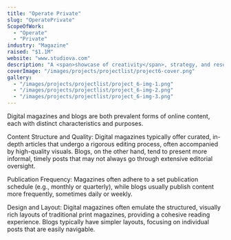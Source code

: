 ```yaml
---
title: "Operate Private"
slug: "OperatePrivate"
ScopeOfWork: 
  - "Operate"
  - "Private"
industry: "Magazine"
raised: "$1.1M"
website: "www.studiova.com"
description: "A <span>showcase of creativity</span>, strategy, and results explore the projects that define us."
coverImage: "/images/projects/projectlist/project6-cover.png"
gallery:
  - "/images/projects/projectlist/project_6-img-1.png"
  - "/images/projects/projectlist/project_6-img-2.png"
  - "/images/projects/projectlist/project_6-img-3.png"
---
```



Digital magazines and blogs are both prevalent forms of online content, each with distinct characteristics and purposes.

Content Structure and Quality: Digital magazines typically offer curated, in-depth articles that undergo a rigorous editing process, often accompanied by high-quality visuals. Blogs, on the other hand, tend to present more informal, timely posts that may not always go through extensive editorial oversight.

Publication Frequency: Magazines often adhere to a set publication schedule (e.g., monthly or quarterly), while blogs usually publish content more frequently, sometimes daily or weekly.

Design and Layout: Digital magazines often emulate the structured, visually rich layouts of traditional print magazines, providing a cohesive reading experience. Blogs typically have simpler layouts, focusing on individual posts that are easily navigable.

